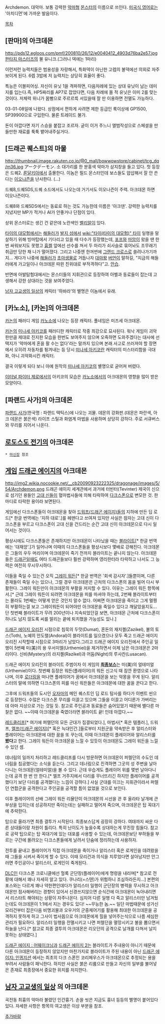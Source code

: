 Archdemon. 대악마.
보통 강력한 [[악마]]형 [[몬스터]]의 이름으로 쓰인다. [[미국식 영어]]로는 '아치디먼'에 가까운 발음이다.

[[목차]]
== [판마]의 아크데몬 ==
http://pds12.egloos.com/pmf/200810/26/12/e0040412_4903d76ba2e57.jpg
[[판타지 마스터즈]]의 불 유니크.(그러니 덱에는 1마리)

이런저런 능력치들은 범용성을 자랑해서, 특화덱이 아닌한 고렙의 불덱에선 의외로 자주보이게 된다. 6렙 3밥에 저 능력치는 상당히 효율이 좋다.

특능은 이블피어싱.
자신이 유닛 1을 격파하면, 다음차례에 있는 상대 유닛이 남는 데미지를 입는다.즉, HP5짜리를 AP7로 잡았다면, 다음 차례에 올 적 유닛은 이미 2를 맞는것이다. 저체력 위니가 몸빵으로 주르르륵 서있을때 잘 만 이용하면 전멸도 가능하다.

03-01-08일에 나왔다. 상점에서 편하게 사려면 제한 등급인 룩이상에 GP1500, SP39900으로 구입한다. 물론 트레이드 불가.

돈이 아깝다면 자기 스승을 붙잡고 조르자. 굳이 이거 주느니 앨범작성으로 스페셜을 만들만한 재료를 툭툭 뱉어내주실거다.

== [드래곤 퀘스트]의 마물 ==
http://thumbnail.image.rakuten.co.jp/@0_mall/bowwowstore/cabinet/tcg_dq/m36.jpg
アークデーモン. 소 대가리를 한 분홍색 악마가 삼지창을 들고 있다. 첫 등장은 드퀘2. [[론달키아]]에서 출몰한다. 이놈은 필드 몬스터인데 보스들도 얍삽해서 잘 안 쓴다는 [[이오나즌]]을 난사한다. (...)

드퀘8,드퀘5DS,드퀘 소드에서도 나오는데 거기서도 이오나즌이 주력. 아크데몬 하면 이오나즌이다.

드퀘8와 드퀘5DS에서는 동료로 하는 것도 가능한데 이름은 '아크덴'. 강력한 능력치를 지녔지만 MP가 적거나 AI가 안좋거나 단점이 있다.

상위 몬스터로는 생긴 건 같은데 노란색인 [[벨리알]]이 있다.

[[타이의 대모험]]에서는 [[해들러]]가 [[발지 섬]]에서 [[wiki:"타이(타이의 대모험)" 타이]] 일행을 말살하기 위해 빙마탑에서 기다리고 있을 때 다수가 등장했는데, [[포프]]와 [[마암]]이 왔을 땐 한 번 싸워보지도 못했고 [[흉켈]] 앞에선 선수를 쳐서 두 마리가 쇠사슬로 묶어놔도 조무래기 취급만 당한 채 나가 떨어졌다. 그리고 나중엔 한꺼번에 [[그랜드 크로스]]로 쓸려나가기까지... 게다가 나중에 [[해들러]]가 [[초마생물]]로 거듭나자 [[대마왕]] [[버언]]이 말하길, "지금의 해들러에게 가고일이나 아크데몬 따윈 친위대로 부적격하다"고. [[안습]].

반면에 아발탐험대에서는 몬스터들의 지휘관으로 등장하여 아벨과 동료들이 잡는데 고생해서 강한 상대라는 것을 보여주었다.

[[남자 고교생의 일상]]의 캐릭터 '하바라'의 별명은 이놈에서 유래.

== [카노소], [카논]의 아크데몬 ==
[[카논]]의 패러디 게임 [[카노소]]에 나오는 등장 캐릭터. 풀네임은 미즈세 아크데몬.

[[카논]]의 [[미나세 아키코]]를 패러디한 캐릭터로 작중 최강으로 묘사된다. 워낙 게임이 괴악한만큼 제대로 진지한 모습을 한번도 보여주지 않으며 오죽하면 도와주겠다는 대사에 선택지가 '악마에게 혼을 팔 수는 없다'라는 말까지 있으며 본래 사고로 쓰러져야 할 장면에서 오히려 자동차를 튕겨내는 등 당시 [[미나세 아키코]]란 캐릭터의 미스터리함을 극대화, 아니 괴악화시킨 캐릭터.

결국 이렇게 되다 보니 아예 원작의 [[미나세 아키코]]의 별명으로 굳어져 버렸다.

[[이터널 파이터 제로]]에서의 아키코의 모습은 [[카노소]]에서의 아크데몬의 영향을 많이 받은 모양이다.

== [파랜드 사가]의 아크데몬 ==
[[파랜드 사가]](한국명 : 파랜드 택틱스)에 나오는 괴물. 데몬의 강화판.(데몬은 파란색, 아크 데몬은 붉은색) 라이프 스틸과 화염계 마법을 사용하며 상당히 강하다.  주로 서큐버스와 무리를 지어서 나온다.

== [[로도스도 전기]]의 아크데몬 ==
 * [[마신장]] 참조

== [[게임]] [[드래곤 에이지]]의 아크데몬 ==
http://img2.wikia.nocookie.net/__cb20090923222325/dragonage/images/5/54/Archdemon.png
드래곤 에이지 세계관에서 과거에 터빈터(Tevinter) 제국이 신으로 섬기던 용들인 [[고대 신]]들이 혈마법사들에 의해 타락하여 [[다크스폰]]으로 변모한 것. 한마디로 타락한 용이라 보면된다.

게임에선 다크스폰들이 아크데몬을 찾아 [[드워프(드래곤 에이지)]]들의 지하에 만든 딥 로드[* 한글 번역에는 '지하 대로'.]를 헤맨다고 쓰여져 있지만 사실은 잠자는 고대 신이 다크스폰을 부르고 다크스폰이 고대 신을 건드리는 순간 고대 신이 아크데몬으로 다시 일어서는 것이다.

평상시에도 다크스폰들은 존재하지만 아크데몬이 나타났을 때는 [[블라이트]][* 한글 번역에는 '대재앙'.]가 일어나며 이때의 다크스폰들을 평상시보다 몇배로 강해진다. 아크데몬은 그들의 우두 머리이며 아크데몬이 죽기 전까지 블라이트는 끝나지 않는다. 아크데몬들은 [[드래곤]]일때도 여타 드래곤들보다 훨씬 강력하며 영리한터라 타락하고 나서도 그 능력은 여전히 무시무시하다.

이들을 죽일 수 있는건 오직 [[그레이 워든]][* 한글 번역은 '회색 감시자'.]들뿐이며, 다른 존재들이 죽일 수는 있으나, 그럴 경우 아크데몬은 근처의 다크스폰의 몸을 빌어 다시 부활한다. 그레이 워든만이 아크데몬의 부활을 저지할 수 있다. 이유는 그레이 워든 항목에서.[* 근데 그레이 워든이 되려면 아크데몬을 피를 마셔야 하는데, 2번째 블라이트부터는 몰라도 1번째는 어떻게 얻은 것인지 알수 없다. 어쩌면 아크데몬을 죽이고 그게 멀쩡히 부활하는걸 보고 그레이워든이 되어야만 아크데몬을 죽일수 있다고 깨달았을지도...단 첫번째 블라이트가 무려 200년이나 지속되었던걸 보면, 아크데몬 근처에 다크스폰이 하나도 남지 않도록 씨를 말리는 끝에 퇴치했을 가능성도 있나.]

[[드래곤 에이지 오리진]] 시점으로 침묵의 두맛(Dumat), 혼돈의 재지켈(Zazikel), 불의 토스(Toth), 노예의 안도랠(Andoral)이 블라이트를 일으켰으나 모두 죽고 드래곤 에이지 오리진 시작할때 시점으로 3마리가 남았다.그리고 드래곤 에이지 오리진에서 주인공 일행이 5번째 미(美)의 용 우서미엘(Urthemiel)을 제거하면서 이제 남은 아크데몬은 2마리이다. 신비(Mystery)의 라지켈(Razikel)과 어둠(Night)의 루사칸(Lusacan).

드래곤 에이지 오리진의 블라이트 주범이자 이 게임의 '''[[최종보스]]'''는 미(美)의 얼테미얼(Urthemiel)이다. 첫번째 등장은 워든(플레이어)의 워든 신고식 때 잠깐 환영으로 나타나며, 이후 [[로더링]]을 떠나면 플레이어가 꿈에서 아크데몬을 보는 악몽을 꾸게 된다. 알리스터의 말에 의하면 다크스폰의 피를 마신 워든들은 아크데몬에 대한 꿈을 꾼다고 한다.

그후에 드워프들의 도시인 [[오자마]]의 메인 퀘스트인 딥 로드 탐사를 하다가 이벤트 씬으로 등장한다. 수많은 다크스폰 무리를 이끌고 있으며 그들을 이끌고 어디론가 가버리는데 아마 지상으로 가는 것일 듯. 참고로 주인공과 동료들은 숨어있었기 때문에 별다른 마찰은 없다. ~~이때 아크데몬을 죽였더라면 블라이트 끝! 인데 아깝다.~~

[[레드클리프]][* 여기에 퍼렐던의 모든 군대가 집결되었다.], 마법사[* 혹은 템플러.], 드워프, [[엘프(드래곤 에이지)]][* 혹은 늑대인간.]들로부터 지원군을 약속받은 후 알리스터와 플레이어는 아크데몬에 대한 꿈을 또 꾸는데, 이때 아크데몬이 플레이어와 알리스터를 '''봤다'''고 한다. 그레이 워든이 아크데몬을 느낄 수 있듯이 아크데몬도 그레이 워든을 느낄 수 있던 셈.

데너림의 일까지 처리하고 레드클리프를 다시 방문하면 아크데몬이 퍼렐던의 수도인 데너림을 침공했다는 소식을 듣는다. 그리고 데너림으로 진격하면 그곳의 성 주변을 날아다니는 아크데몬(얼테미얼)을 볼 수 있다. 근데 우습게도 플레이어 위를 몇번 날아다니는데 공격 한 번 안 한다.[* 엘프 거주지에서 다리를 무너뜨리긴 하지만 플레이어를 공격했다기 보단 다리를 공격했다는 느낌이 강하다.] 사실 군대를 이끄는 지휘관이라서 퍼렐던 연합군을 공격한다고 주인공을 공격할 틈이 없었을 것으로 보인다.

이후 플레이어의 선배 그레이 워든 리욜던이 아크데몬의 시선을 끈 후 올라타 날개에 큰 부상을 입히는데 성공하지만 죽이는데는 실패하고 떨어져 죽으며, 아크데몬은 탑 꼭대기에 추락한다.

탑으로 올라가면 최종 결투가 시작된다. 최종보스답게 굉장히 강하다. 여태까지 싸운 다른 상대들이랑 차원이 틀리다. 특히 난이도가 높을수록 상대하는게 무진장 힘들다. 참고로 공략 팁으로는 탑 꼭대기에 있는 대포를 사용할 수 있는데, 아크데몬보단 부하들을 부르는 구간에 몰려오는 다크스폰들에게 날려서 단숨에 정리하는데 사용하자.

전투를 끝내고 플레이어가 직접 아크데몬을 죽이거나 알리스터 혹은 로게인을 데려왔을 때 그들을 시켜서 죽이게 할 수 있다. 이때 모리건과 의식을 치루었다면 살아남지만 안그러면 주인공이나 알리스터, 로게인이 죽게된다.

[[DLC]]인 다크스폰 크로니클에선 헐록 군단장(플레이어)에게 명령을 내리며[* 참고로 전황에 대해서 꽤나 자세히 알고 있다. 쿠나리(=스텐)가 위험하니 조심하라든지...] 본편의 포스와는 다르게 꽤나 약한편인데다가 알리스터 일행이 군단장의 병력을 무시하고 아크데몬만 점사해버리는 경향이 있어서 신경쓰지않으면 순식간에 아크데몬이 녹아내리면서 리스타트 해야되는 상황이 자주나온다. 심지어 다른 일행 다 죽고 알리스터만 남겨뒀는데도 아크데몬이 1:1에서 지는 경우도 있다! ~~무능한 놈.~~ 일단 마법때문에 성가신 모리건부터 잡은다음 비명괴물과 오우거의 군중제어기를 활용해 최대한 아크데몬을 공격하지 못하게 하고 그사이 법사몹으로 아크데몬에게 힐을 넣어주는식으로 나름 세심한 관리가 필요하다. 알리스터 일행을 전멸시키고 나면 퍼렐던을 멸망시키고 불을 뿜으면서 하늘을 난다.[* 참고로 최종 결투의 아크데몬은 리오던의 공격으로 날개를 다쳐서 날지 못하는 상태였다.]

[[드래곤 에이지 : 어웨이크닝]]과 [[드래곤 에이지 2]]는 블라이트가 주내용이 아니기 때문에 다른 아크데몬이 등장하지 않았지만 마찬가지로 블라이트가 주된 내용이 아닌 [[드래곤 에이지: 인퀴지션]] 에서는 최초의 다크 스폰인 코리페우스가 아크데몬으로 추정되는 용을 부려서 사람들이 패닉한다. 하지만 사실은 붉은 리륨으로 만들고 자신의 일부를 불어넣은 존재로 최종장에서 중요한 위치를 차지한다.

== [[남자 고교생의 일상]] 의 아크데몬 ==
곡전동 최흉의 악마라 불렸던 인간흉기. 손을 씻은 지금도 흉녀 등등의 별명이 붙어있다 있다. 자세한 사항은 항목의 여고생은 이상 부분을 참조.

[[추가바람]]
